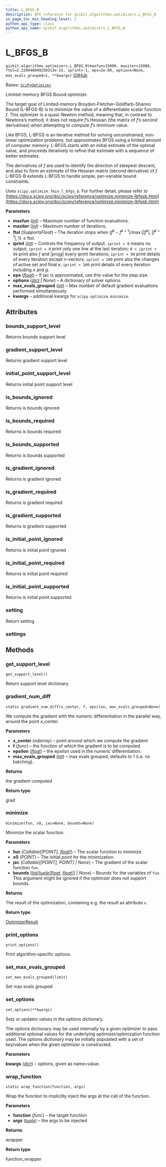 ```yaml
---
title: L_BFGS_B
description: API reference for qiskit.algorithms.optimizers.L_BFGS_B
in_page_toc_min_heading_level: 1
python_api_type: class
python_api_name: qiskit.algorithms.optimizers.L_BFGS_B
---
```


<span id="l-bfgs-b" />

# L\_BFGS\_B

<span id="qiskit.algorithms.optimizers.L_BFGS_B" />

`qiskit.algorithms.optimizers.L_BFGS_B(maxfun=15000, maxiter=15000, ftol=2.220446049250313e-15, iprint=-1, eps=1e-08, options=None, max_evals_grouped=1, **kwargs)` [GitHub](https://github.com/qiskit/qiskit/tree/stable/0.25/qiskit/algorithms/optimizers/l_bfgs_b.py "view source code")

Bases: [`SciPyOptimizer`](qiskit.algorithms.optimizers.SciPyOptimizer "qiskit.algorithms.optimizers.scipy_optimizer.SciPyOptimizer")

Limited-memory BFGS Bound optimizer.

The target goal of Limited-memory Broyden-Fletcher-Goldfarb-Shanno Bound (L-BFGS-B) is to minimize the value of a differentiable scalar function $f$. This optimizer is a quasi-Newton method, meaning that, in contrast to Newtons’s method, it does not require $f$’s Hessian (the matrix of $f$’s second derivatives) when attempting to compute $f$’s minimum value.

Like BFGS, L-BFGS is an iterative method for solving unconstrained, non-linear optimization problems, but approximates BFGS using a limited amount of computer memory. L-BFGS starts with an initial estimate of the optimal value, and proceeds iteratively to refine that estimate with a sequence of better estimates.

The derivatives of $f$ are used to identify the direction of steepest descent, and also to form an estimate of the Hessian matrix (second derivative) of $f$. L-BFGS-B extends L-BFGS to handle simple, per-variable bound constraints.

Uses `scipy.optimize.fmin_l_bfgs_b`. For further detail, please refer to [https://docs.scipy.org/doc/scipy/reference/optimize.minimize-lbfgsb.html](https://docs.scipy.org/doc/scipy/reference/optimize.minimize-lbfgsb.html)

**Parameters**

*   **maxfun** ([*int*](https://docs.python.org/3/library/functions.html#int "(in Python v3.12)")) – Maximum number of function evaluations.
*   **maxiter** ([*int*](https://docs.python.org/3/library/functions.html#int "(in Python v3.12)")) – Maximum number of iterations.
*   **ftol** (*SupportsFloat*) – The iteration stops when $(f^k - f^{k+1}) / \max\{|f^k|, |f^{k+1}|,1\} \leq \text{ftol}$.
*   **iprint** ([*int*](https://docs.python.org/3/library/functions.html#int "(in Python v3.12)")) – Controls the frequency of output. `iprint < 0` means no output; `iprint = 0` print only one line at the last iteration; `0 < iprint < 99` print also $f$ and $|\text{proj} g|$ every iprint iterations; `iprint = 99` print details of every iteration except n-vectors; `iprint = 100` print also the changes of active set and final $x$; `iprint > 100` print details of every iteration including $x$ and $g$.
*   **eps** ([*float*](https://docs.python.org/3/library/functions.html#float "(in Python v3.12)")) – If jac is approximated, use this value for the step size.
*   **options** ([*dict*](https://docs.python.org/3/library/stdtypes.html#dict "(in Python v3.12)") *| None*) – A dictionary of solver options.
*   **max\_evals\_grouped** ([*int*](https://docs.python.org/3/library/functions.html#int "(in Python v3.12)")) – Max number of default gradient evaluations performed simultaneously.
*   **kwargs** – additional kwargs for `scipy.optimize.minimize`.

## Attributes

<span id="qiskit.algorithms.optimizers.L_BFGS_B.bounds_support_level" />

### bounds\_support\_level

Returns bounds support level

<span id="qiskit.algorithms.optimizers.L_BFGS_B.gradient_support_level" />

### gradient\_support\_level

Returns gradient support level

<span id="qiskit.algorithms.optimizers.L_BFGS_B.initial_point_support_level" />

### initial\_point\_support\_level

Returns initial point support level

<span id="qiskit.algorithms.optimizers.L_BFGS_B.is_bounds_ignored" />

### is\_bounds\_ignored

Returns is bounds ignored

<span id="qiskit.algorithms.optimizers.L_BFGS_B.is_bounds_required" />

### is\_bounds\_required

Returns is bounds required

<span id="qiskit.algorithms.optimizers.L_BFGS_B.is_bounds_supported" />

### is\_bounds\_supported

Returns is bounds supported

<span id="qiskit.algorithms.optimizers.L_BFGS_B.is_gradient_ignored" />

### is\_gradient\_ignored

Returns is gradient ignored

<span id="qiskit.algorithms.optimizers.L_BFGS_B.is_gradient_required" />

### is\_gradient\_required

Returns is gradient required

<span id="qiskit.algorithms.optimizers.L_BFGS_B.is_gradient_supported" />

### is\_gradient\_supported

Returns is gradient supported

<span id="qiskit.algorithms.optimizers.L_BFGS_B.is_initial_point_ignored" />

### is\_initial\_point\_ignored

Returns is initial point ignored

<span id="qiskit.algorithms.optimizers.L_BFGS_B.is_initial_point_required" />

### is\_initial\_point\_required

Returns is initial point required

<span id="qiskit.algorithms.optimizers.L_BFGS_B.is_initial_point_supported" />

### is\_initial\_point\_supported

Returns is initial point supported

<span id="qiskit.algorithms.optimizers.L_BFGS_B.setting" />

### setting

Return setting

<span id="qiskit.algorithms.optimizers.L_BFGS_B.settings" />

### settings

## Methods

### get\_support\_level

<span id="qiskit.algorithms.optimizers.L_BFGS_B.get_support_level" />

`get_support_level()`

Return support level dictionary

### gradient\_num\_diff

<span id="qiskit.algorithms.optimizers.L_BFGS_B.gradient_num_diff" />

`static gradient_num_diff(x_center, f, epsilon, max_evals_grouped=None)`

We compute the gradient with the numeric differentiation in the parallel way, around the point x\_center.

**Parameters**

*   **x\_center** (*ndarray*) – point around which we compute the gradient
*   **f** (*func*) – the function of which the gradient is to be computed.
*   **epsilon** ([*float*](https://docs.python.org/3/library/functions.html#float "(in Python v3.12)")) – the epsilon used in the numeric differentiation.
*   **max\_evals\_grouped** ([*int*](https://docs.python.org/3/library/functions.html#int "(in Python v3.12)")) – max evals grouped, defaults to 1 (i.e. no batching).

**Returns**

the gradient computed

**Return type**

grad

### minimize

<span id="qiskit.algorithms.optimizers.L_BFGS_B.minimize" />

`minimize(fun, x0, jac=None, bounds=None)`

Minimize the scalar function.

**Parameters**

*   **fun** (*Callable\[\[POINT],* [*float*](https://docs.python.org/3/library/functions.html#float "(in Python v3.12)")*]*) – The scalar function to minimize.
*   **x0** (*POINT*) – The initial point for the minimization.
*   **jac** (*Callable\[\[POINT], POINT] | None*) – The gradient of the scalar function `fun`.
*   **bounds** ([*list*](https://docs.python.org/3/library/stdtypes.html#list "(in Python v3.12)")*\[*[*tuple*](https://docs.python.org/3/library/stdtypes.html#tuple "(in Python v3.12)")*\[*[*float*](https://docs.python.org/3/library/functions.html#float "(in Python v3.12)")*,* [*float*](https://docs.python.org/3/library/functions.html#float "(in Python v3.12)")*]] | None*) – Bounds for the variables of `fun`. This argument might be ignored if the optimizer does not support bounds.

**Returns**

The result of the optimization, containing e.g. the result as attribute `x`.

**Return type**

[OptimizerResult](qiskit.algorithms.optimizers.OptimizerResult "qiskit.algorithms.optimizers.OptimizerResult")

### print\_options

<span id="qiskit.algorithms.optimizers.L_BFGS_B.print_options" />

`print_options()`

Print algorithm-specific options.

### set\_max\_evals\_grouped

<span id="qiskit.algorithms.optimizers.L_BFGS_B.set_max_evals_grouped" />

`set_max_evals_grouped(limit)`

Set max evals grouped

### set\_options

<span id="qiskit.algorithms.optimizers.L_BFGS_B.set_options" />

`set_options(**kwargs)`

Sets or updates values in the options dictionary.

The options dictionary may be used internally by a given optimizer to pass additional optional values for the underlying optimizer/optimization function used. The options dictionary may be initially populated with a set of key/values when the given optimizer is constructed.

**Parameters**

**kwargs** ([*dict*](https://docs.python.org/3/library/stdtypes.html#dict "(in Python v3.12)")) – options, given as name=value.

### wrap\_function

<span id="qiskit.algorithms.optimizers.L_BFGS_B.wrap_function" />

`static wrap_function(function, args)`

Wrap the function to implicitly inject the args at the call of the function.

**Parameters**

*   **function** (*func*) – the target function
*   **args** ([*tuple*](https://docs.python.org/3/library/stdtypes.html#tuple "(in Python v3.12)")) – the args to be injected

**Returns**

wrapper

**Return type**

function\_wrapper

